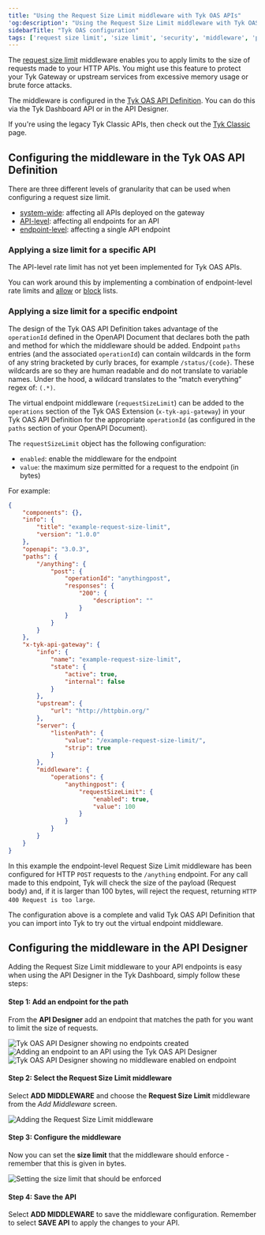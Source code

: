 ```yaml
---
title: "Using the Request Size Limit middleware with Tyk OAS APIs"
'og:description': "Using the Request Size Limit middleware with Tyk OAS APIs"
sidebarTitle: "Tyk OAS configuration"
tags: ['request size limit', 'size limit', 'security', 'middleware', 'per-endpoint', 'per-API', 'Tyk OAS', 'Tyk OAS API']
---
```


The [request size limit](/5.6/basic-config-and-security/control-limit-traffic/request-size-limits) middleware enables you to apply limits to the size of requests made to your HTTP APIs. You might use this feature to protect your Tyk Gateway or upstream services from excessive memory usage or brute force attacks.

The middleware is configured in the [Tyk OAS API Definition](/5.6/tyk-apis/tyk-gateway-api/oas/x-tyk-oas-doc#operation). You can do this via the Tyk Dashboard API or in the API Designer.

If you're using the legacy Tyk Classic APIs, then check out the [Tyk Classic](/5.6/product-stack/tyk-gateway/middleware/request-size-limit-tyk-classic) page.

## Configuring the middleware in the Tyk OAS API Definition

There are three different levels of granularity that can be used when configuring a request size limit.
- [system-wide](/5.6/basic-config-and-security/control-limit-traffic/request-size-limits#applying-a-system-wide-size-limit): affecting all APIs deployed on the gateway
- [API-level](/5.6/product-stack/tyk-gateway/middleware/request-size-limit-tyk-oas#applying-a-size-limit-for-a-specific-api): affecting all endpoints for an API
- [endpoint-level](/5.6/product-stack/tyk-gateway/middleware/request-size-limit-tyk-oas#applying-a-size-limit-for-a-specific-endpoint): affecting a single API endpoint

### Applying a size limit for a specific API

The API-level rate limit has not yet been implemented for Tyk OAS APIs.

You can work around this by implementing a combination of endpoint-level rate limits and [allow](/5.6/advanced-configuration/transform-traffic/endpoint-designer#allowlist) or [block](/5.6/advanced-configuration/transform-traffic/endpoint-designer#blocklist) lists.

### Applying a size limit for a specific endpoint

The design of the Tyk OAS API Definition takes advantage of the `operationId` defined in the OpenAPI Document that declares both the path and method for which the middleware should be added. Endpoint `paths` entries (and the associated `operationId`) can contain wildcards in the form of any string bracketed by curly braces, for example `/status/{code}`. These wildcards are so they are human readable and do not translate to variable names. Under the hood, a wildcard translates to the “match everything” regex of: `(.*)`.

The virtual endpoint middleware (`requestSizeLimit`) can be added to the `operations` section of the Tyk OAS Extension (`x-tyk-api-gateway`) in your Tyk OAS API Definition for the appropriate `operationId` (as configured in the `paths` section of your OpenAPI Document).

The `requestSizeLimit` object has the following configuration:
- `enabled`: enable the middleware for the endpoint
- `value`: the maximum size permitted for a request to the endpoint (in bytes) 

For example:
```json {hl_lines=["39-44"],linenos=true, linenostart=1}
{
    "components": {},
    "info": {
        "title": "example-request-size-limit",
        "version": "1.0.0"
    },
    "openapi": "3.0.3",
    "paths": {
        "/anything": {
            "post": {
                "operationId": "anythingpost",
                "responses": {
                    "200": {
                        "description": ""
                    }
                }
            }
        }
    },
    "x-tyk-api-gateway": {
        "info": {
            "name": "example-request-size-limit",
            "state": {
                "active": true,
                "internal": false
            }
        },
        "upstream": {
            "url": "http://httpbin.org/"
        },          
        "server": {
            "listenPath": {
                "value": "/example-request-size-limit/",                
                "strip": true
            }
        },      
        "middleware": {
            "operations": {
                "anythingpost": {
                    "requestSizeLimit": {
                        "enabled": true,
                        "value": 100
                    }
                }
            }
        }
    }
}
```

In this example the endpoint-level Request Size Limit middleware has been configured for HTTP `POST` requests to the `/anything` endpoint. For any call made to this endpoint, Tyk will check the size of the payload (Request body) and, if it is larger than 100 bytes, will reject the request, returning `HTTP 400 Request is too large`.

The configuration above is a complete and valid Tyk OAS API Definition that you can import into Tyk to try out the virtual endpoint middleware.

## Configuring the middleware in the API Designer

Adding the Request Size Limit middleware to your API endpoints is easy when using the API Designer in the Tyk Dashboard, simply follow these steps:

#### Step 1: Add an endpoint for the path

From the **API Designer** add an endpoint that matches the path for you want to limit the size of requests.

<img src="/img/dashboard/api-designer/tyk-oas-no-endpoints.png" alt="Tyk OAS API Designer showing no endpoints created" />

<img src="/img/dashboard/api-designer/tyk-oas-add-endpoint.png" alt="Adding an endpoint to an API using the Tyk OAS API Designer" />

<img src="/img/dashboard/api-designer/tyk-oas-no-middleware.png" alt="Tyk OAS API Designer showing no middleware enabled on endpoint" />

#### Step 2: Select the Request Size Limit middleware

Select **ADD MIDDLEWARE** and choose the **Request Size Limit** middleware from the *Add Middleware* screen.

<img src="/img/dashboard/api-designer/tyk-oas-request-size-limit.png" alt="Adding the Request Size Limit middleware" />

#### Step 3: Configure the middleware

Now you can set the **size limit** that the middleware should enforce - remember that this is given in bytes.

<img src="/img/dashboard/api-designer/tyk-oas-request-size-limit-config.png" alt="Setting the size limit that should be enforced" />

#### Step 4: Save the API

Select **ADD MIDDLEWARE** to save the middleware configuration. Remember to select **SAVE API** to apply the changes to your API.

